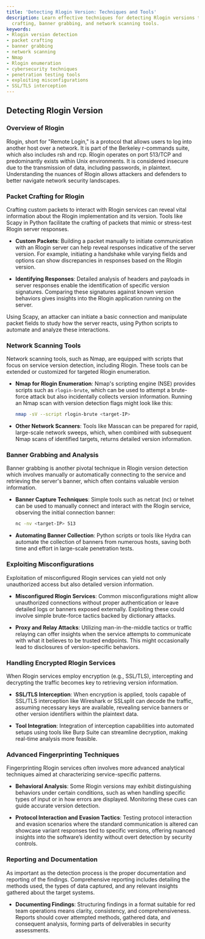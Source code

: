 ```yaml
---
title: 'Detecting Rlogin Version: Techniques and Tools'
description: Learn effective techniques for detecting Rlogin versions through packet
  crafting, banner grabbing, and network scanning tools.
keywords:
- Rlogin version detection
- packet crafting
- banner grabbing
- network scanning
- Nmap
- Rlogin enumeration
- cybersecurity techniques
- penetration testing tools
- exploiting misconfigurations
- SSL/TLS interception
---
```


## Detecting Rlogin Version

### Overview of Rlogin

Rlogin, short for "Remote Login," is a protocol that allows users to log into another host over a network. It is part of the Berkeley r-commands suite, which also includes rsh and rcp. Rlogin operates on port 513/TCP and predominantly exists within Unix environments. It is considered insecure due to the transmission of data, including passwords, in plaintext. Understanding the nuances of Rlogin allows attackers and defenders to better navigate network security landscapes.

### Packet Crafting for Rlogin

Crafting custom packets to interact with Rlogin services can reveal vital information about the Rlogin implementation and its version. Tools like Scapy in Python facilitate the crafting of packets that mimic or stress-test Rlogin server responses.

- **Custom Packets**: Building a packet manually to initiate communication with an Rlogin server can help reveal responses indicative of the server version. For example, initiating a handshake while varying fields and options can show discrepancies in responses based on the Rlogin version.
  
- **Identifying Responses**: Detailed analysis of headers and payloads in server responses enable the identification of specific version signatures. Comparing these signatures against known version behaviors gives insights into the Rlogin application running on the server.

Using Scapy, an attacker can initiate a basic connection and manipulate packet fields to study how the server reacts, using Python scripts to automate and analyze these interactions.

### Network Scanning Tools

Network scanning tools, such as Nmap, are equipped with scripts that focus on service version detection, including Rlogin. These tools can be extended or customized for targeted Rlogin enumeration.

- **Nmap for Rlogin Enumeration**: Nmap's scripting engine (NSE) provides scripts such as `rlogin-brute`, which can be used to attempt a brute-force attack but also incidentally collects version information. Running an Nmap scan with version detection flags might look like this:
  ```bash
  nmap -sV --script rlogin-brute <target-IP>
  ```

- **Other Network Scanners**: Tools like Masscan can be prepared for rapid, large-scale network sweeps, which, when combined with subsequent Nmap scans of identified targets, returns detailed version information.

### Banner Grabbing and Analysis

Banner grabbing is another pivotal technique in Rlogin version detection which involves manually or automatically connecting to the service and retrieving the server's banner, which often contains valuable version information.

- **Banner Capture Techniques**: Simple tools such as netcat (nc) or telnet can be used to manually connect and interact with the Rlogin service, observing the initial connection banner:
  ```bash
  nc -nv <target-IP> 513
  ```

- **Automating Banner Collection**: Python scripts or tools like Hydra can automate the collection of banners from numerous hosts, saving both time and effort in large-scale penetration tests.

### Exploiting Misconfigurations

Exploitation of misconfigured Rlogin services can yield not only unauthorized access but also detailed version information.

- **Misconfigured Rlogin Services**: Common misconfigurations might allow unauthorized connections without proper authentication or leave detailed logs or banners exposed externally. Exploiting these could involve simple brute-force tactics backed by dictionary attacks.

- **Proxy and Relay Attacks**: Utilizing man-in-the-middle tactics or traffic relaying can offer insights when the service attempts to communicate with what it believes to be trusted endpoints. This might occasionally lead to disclosures of version-specific behaviors.

### Handling Encrypted Rlogin Services

When Rlogin services employ encryption (e.g., SSL/TLS), intercepting and decrypting the traffic becomes key to retrieving version information.

- **SSL/TLS Interception**: When encryption is applied, tools capable of SSL/TLS interception like Wireshark or SSLsplit can decode the traffic, assuming necessary keys are available, revealing service banners or other version identifiers within the plaintext data.

- **Tool Integration**: Integration of interception capabilities into automated setups using tools like Burp Suite can streamline decryption, making real-time analysis more feasible.

### Advanced Fingerprinting Techniques

Fingerprinting Rlogin services often involves more advanced analytical techniques aimed at characterizing service-specific patterns.

- **Behavioral Analysis**: Some Rlogin versions may exhibit distinguishing behaviors under certain conditions, such as when handling specific types of input or in how errors are displayed. Monitoring these cues can guide accurate version detection.
  
- **Protocol Interaction and Evasion Tactics**: Testing protocol interaction and evasion scenarios where the standard communication is altered can showcase variant responses tied to specific versions, offering nuanced insights into the software’s identity without overt detection by security controls.

### Reporting and Documentation

As important as the detection process is the proper documentation and reporting of the findings. Comprehensive reporting includes detailing the methods used, the types of data captured, and any relevant insights gathered about the target systems.

- **Documenting Findings**: Structuring findings in a format suitable for red team operations means clarity, consistency, and comprehensiveness. Reports should cover attempted methods, gathered data, and consequent analysis, forming parts of deliverables in security assessments.